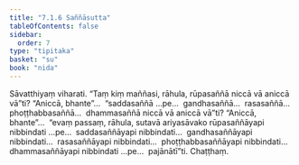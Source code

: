```yaml
---
title: "7.1.6 Saññāsutta"
tableOfContents: false
sidebar:
  order: 7
type: "tipitaka"
basket: "su"
book: "nida"
---
```



<DynamicBreadcrumb />

<Division number="193" book="nida" bookNo="12" page="441">

<Paragraph number="1124" book="nida">
Sāvatthiyaṃ viharati. “Taṃ kiṃ maññasi, rāhula, rūpasaññā niccā vā aniccā vā”ti? “Aniccā, bhante”…  “saddasaññā …pe…  gandhasaññā…  rasasaññā…  phoṭṭhabbasaññā…  dhammasaññā niccā vā aniccā vā”ti? “Aniccā, bhante”…  “evaṃ passaṃ, rāhula, sutavā ariyasāvako rūpasaññāyapi nibbindati …pe…  saddasaññāyapi nibbindati…  gandhasaññāyapi nibbindati…  rasasaññāyapi nibbindati…  phoṭṭhabbasaññāyapi nibbindati…  dhammasaññāyapi nibbindati …pe…  pajānātī”ti.

</Paragraph>
</Division>

<Paragraph number="1125" type="center" book="nida">
Chaṭṭhaṃ.
</Paragraph>